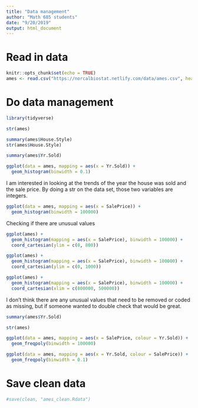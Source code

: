 ```yaml
---
title: "Data management"
author: "Math 685 students"
date: "9/20/2019"
output: html_document
---
```


# Read in data
```r
knitr::opts_chunk$set(echo = TRUE)
ames <- read.csv("https://norcalbiostat.netlify.com/data/ames.csv", header=TRUE)
```


# Do data management 
```r
library(tidyverse)
```

```r
str(ames)
```
```r
summary(ames$House.Style)
str(ames$House.Style)
```
```r
summary(ames$Yr.Sold)
```
```r
ggplot(data = ames, mapping = aes(x = Yr.Sold)) +
  geom_histogram(binwidth = 0.1)
```

I am interested in looking at the trends of the year the house was sold and the sale price. By doing a str on the data set, those two variables are integers. 

```r
ggplot(data = ames, mapping = aes(x = SalePrice)) +
  geom_histogram(binwidth = 100000)
```
Checking if there are unusual values

```r
ggplot(ames) + 
  geom_histogram(mapping = aes(x = SalePrice), binwidth = 100000) +
  coord_cartesian(ylim = c(0, 800))
```
```r
ggplot(ames) + 
  geom_histogram(mapping = aes(x = SalePrice), binwidth = 100000) +
  coord_cartesian(ylim = c(0, 1000))
```

```r
ggplot(ames) + 
  geom_histogram(mapping = aes(x = SalePrice), binwidth = 100000) +
  coord_cartesian(xlim = c(800000, 500000))
```

I don't think there are any unusual values that need to be removed or coded as missing, but if someone wanted to double check that would be great. 


```r
summary(ames$Yr.Sold)
```


```r
str(ames)
```
```r
ggplot(data = ames, mapping = aes(x = SalePrice, colour = Yr.Sold)) +
  geom_freqpoly(binwidth = 100000)
```
```r
ggplot(data = ames, mapping = aes(x = Yr.Sold, colour = SalePrice)) +
  geom_freqpoly(binwidth = 0.1)
```



# Save clean data
```r
#save(clean, "ames_clean.Rdata")
```



